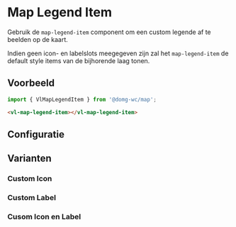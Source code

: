 
# Map Legend Item

Gebruik de `map-legend-item` component om een custom legende af te beelden op de kaart.

Indien geen icon- en labelslots meegegeven zijn zal het `map-legend-item` de default style items van de bijhorende laag tonen.


## Voorbeeld

```js
import { VlMapLegendItem } from '@domg-wc/map';
```

```html
<vl-map-legend-item></vl-map-legend-item>
```

<Canvas of={VlMapLegendItemStories.MapLegendItemDefault} />


## Configuratie

<ArgTypes of={VlMapLegendItemStories.MapLegendItemDefault} />


## Varianten

### Custom Icon
<Canvas of={VlMapLegendItemStories.MapLegendItemIcon} />

### Custom Label
<Canvas of={VlMapLegendItemStories.MapLegendItemLabel} />

### Cusom Icon en Label
<Canvas of={VlMapLegendItemStories.MapLegendItemIconLabel} />
